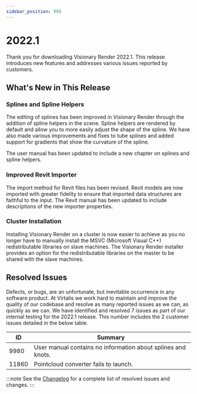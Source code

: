 ```yaml
---
sidebar_position: 998
---
```


# 2022.1

Thank you for downloading Visionary Render 2022.1. This release introduces new features and addresses various issues reported by customers. 

## What's New in This Release

### Splines and Spline Helpers

The editing of splines has been improved in Visionary Render through the addition of spline helpers in the scene. Spline helpers are rendered by default and allow you to more easily adjust the shape of the spline. We have also made various improvements and fixes to tube splines and added support for gradients that show the curvature of the spline.

The user manual has been updated to include a new chapter on splines and spline helpers. 

### Improved Revit Importer

The import method for Revit files has been revised. Revit models are now imported with greater fidelity to ensure that imported data structures are faithful to the input. The Revit manual has been updated to include descriptions of the new importer properties.

### Cluster Installation

Installing Visionary Render on a cluster is now easier to achieve as you no longer have to manually install the MSVC (Microsoft Visual C++) redistributable libraries on slave machines. The Visionary Render installer provides an option for the redistributable libraries on the master to be shared with the slave machines.

## Resolved Issues

Defects, or bugs, are an unfortunate, but inevitable occurrence in any software product. At Virtalis we work hard to maintain and improve the quality of our codebase and resolve as many reported issues as we can, as quickly as we can. We have identified and resolved 7 issues as part of our internal testing for the 2022.1 release. This number includes the 2 customer issues detailed in the below table.

| ID | Summary |
|---|---|
| 9980 | User manual contains no information about splines and knots. |
| 11860 | Pointcloud converter fails to launch. |

:::note
See the [Changelog](../../changelogs/visionary-render#20221) for a complete list of resolved issues and changes.
:::
